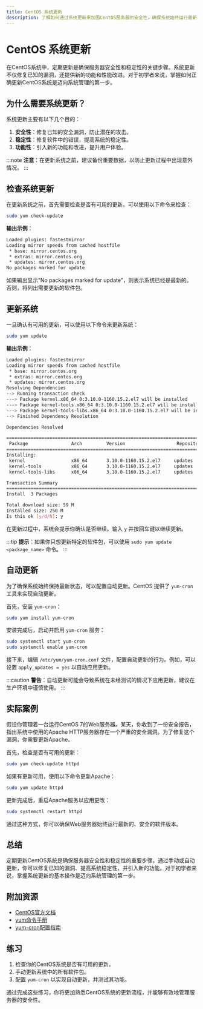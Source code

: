 ```yaml
---
title: CentOS 系统更新
description: 了解如何通过系统更新来加固CentOS服务器的安全性，确保系统始终运行最新的软件版本。
---
```


# CentOS 系统更新

在CentOS系统中，定期更新是确保服务器安全性和稳定性的关键步骤。系统更新不仅修复已知的漏洞，还提供新的功能和性能改进。对于初学者来说，掌握如何正确更新CentOS系统是迈向系统管理的第一步。

## 为什么需要系统更新？

系统更新主要有以下几个目的：

1. **安全性**：修复已知的安全漏洞，防止潜在的攻击。
2. **稳定性**：修复软件中的错误，提高系统的稳定性。
3. **功能性**：引入新的功能和改进，提升用户体验。

:::note
**注意**：在更新系统之前，建议备份重要数据，以防止更新过程中出现意外情况。
:::

## 检查系统更新

在更新系统之前，首先需要检查是否有可用的更新。可以使用以下命令来检查：

```bash
sudo yum check-update
```

**输出示例**：

```bash
Loaded plugins: fastestmirror
Loading mirror speeds from cached hostfile
 * base: mirror.centos.org
 * extras: mirror.centos.org
 * updates: mirror.centos.org
No packages marked for update
```

如果输出显示“No packages marked for update”，则表示系统已经是最新的。否则，将列出需要更新的软件包。

## 更新系统

一旦确认有可用的更新，可以使用以下命令来更新系统：

```bash
sudo yum update
```

**输出示例**：

```bash
Loaded plugins: fastestmirror
Loading mirror speeds from cached hostfile
 * base: mirror.centos.org
 * extras: mirror.centos.org
 * updates: mirror.centos.org
Resolving Dependencies
--> Running transaction check
---> Package kernel.x86_64 0:3.10.0-1160.15.2.el7 will be installed
---> Package kernel-tools.x86_64 0:3.10.0-1160.15.2.el7 will be installed
---> Package kernel-tools-libs.x86_64 0:3.10.0-1160.15.2.el7 will be installed
--> Finished Dependency Resolution

Dependencies Resolved

================================================================================
 Package                Arch         Version                   Repository   Size
================================================================================
Installing:
 kernel                 x86_64       3.10.0-1160.15.2.el7     updates      50 M
 kernel-tools           x86_64       3.10.0-1160.15.2.el7     updates      8.0 M
 kernel-tools-libs      x86_64       3.10.0-1160.15.2.el7     updates      1.2 M

Transaction Summary
================================================================================
Install  3 Packages

Total download size: 59 M
Installed size: 250 M
Is this ok [y/d/N]: y
```

在更新过程中，系统会提示你确认是否继续。输入 `y` 并按回车键以继续更新。

:::tip
**提示**：如果你只想更新特定的软件包，可以使用 `sudo yum update <package_name>` 命令。
:::

## 自动更新

为了确保系统始终保持最新状态，可以配置自动更新。CentOS 提供了 `yum-cron` 工具来实现自动更新。

首先，安装 `yum-cron`：

```bash
sudo yum install yum-cron
```

安装完成后，启动并启用 `yum-cron` 服务：

```bash
sudo systemctl start yum-cron
sudo systemctl enable yum-cron
```

接下来，编辑 `/etc/yum/yum-cron.conf` 文件，配置自动更新的行为。例如，可以设置 `apply_updates = yes` 以自动应用更新。

:::caution
**警告**：自动更新可能会导致系统在未经测试的情况下应用更新，建议在生产环境中谨慎使用。
:::

## 实际案例

假设你管理着一台运行CentOS 7的Web服务器。某天，你收到了一份安全报告，指出系统中使用的Apache HTTP服务器存在一个严重的安全漏洞。为了修复这个漏洞，你需要更新Apache。

首先，检查是否有可用的更新：

```bash
sudo yum check-update httpd
```

如果有更新可用，使用以下命令更新Apache：

```bash
sudo yum update httpd
```

更新完成后，重启Apache服务以应用更改：

```bash
sudo systemctl restart httpd
```

通过这种方式，你可以确保Web服务器始终运行最新的、安全的软件版本。

## 总结

定期更新CentOS系统是确保服务器安全性和稳定性的重要步骤。通过手动或自动更新，你可以修复已知的漏洞、提高系统稳定性，并引入新的功能。对于初学者来说，掌握系统更新的基本操作是迈向系统管理的第一步。

## 附加资源

- [CentOS官方文档](https://www.centos.org/docs/)
- [yum命令手册](https://linux.die.net/man/8/yum)
- [yum-cron配置指南](https://access.redhat.com/documentation/en-us/red_hat_enterprise_linux/7/html/system_administrators_guide/ch-yum)

## 练习

1. 检查你的CentOS系统是否有可用的更新。
2. 手动更新系统中的所有软件包。
3. 配置 `yum-cron` 以实现自动更新，并测试其功能。

通过完成这些练习，你将更加熟悉CentOS系统的更新流程，并能够有效地管理服务器的安全性。